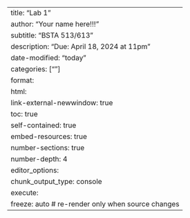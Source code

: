 ---
title: "Lab 1"
author: "Your name here!!!"
subtitle: "BSTA 513/613"
description: "Due: April 18, 2024 at 11pm"
date-modified: "today"
categories: [""]
format: 
  html:
    link-external-newwindow: true
    toc: true
    self-contained: true
    embed-resources: true
    number-sections: true
    number-depth: 4
editor_options: 
  chunk_output_type: console
execute:
  freeze: auto  # re-render only when source changes
---
